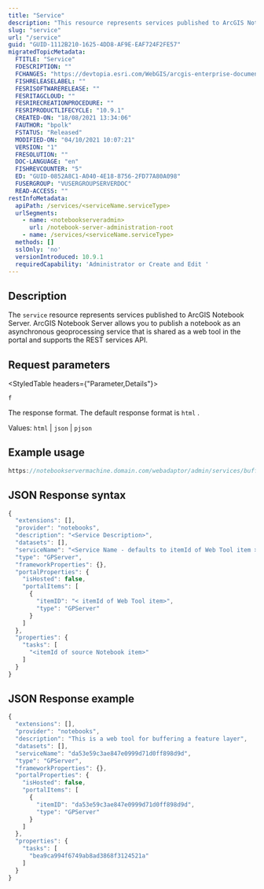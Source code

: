 ```yaml
---
title: "Service"
description: "This resource represents services published to ArcGIS Notebook Server."
slug: "service"
url: "/service"
guid: "GUID-1112B210-1625-4DD8-AF9E-EAF724F2FE57"
migratedTopicMetadata:
  FTITLE: "Service"
  FDESCRIPTION: ""
  FCHANGES: "https://devtopia.esri.com/WebGIS/arcgis-enterprise-documentation/issues/3306"
  FISHRELEASELABEL: ""
  FESRISOFTWARERELEASE: ""
  FESRITAGCLOUD: ""
  FESRIRECREATIONPROCEDURE: ""
  FESRIPRODUCTLIFECYCLE: "10.9.1"
  CREATED-ON: "18/08/2021 13:34:06"
  FAUTHOR: "bpolk"
  FSTATUS: "Released"
  MODIFIED-ON: "04/10/2021 10:07:21"
  VERSION: "1"
  FRESOLUTION: ""
  DOC-LANGUAGE: "en"
  FISHREVCOUNTER: "5"
  ED: "GUID-0852A8C1-A040-4E18-8756-2FD77A80A098"
  FUSERGROUP: "VUSERGROUPSERVERDOC"
  READ-ACCESS: ""
restInfoMetadata:
  apiPath: /services/<serviceName.serviceType>
  urlSegments:
    - name: <notebookserveradmin>
      url: /notebook-server-administration-root
    - name: /services/<serviceName.serviceType>
  methods: []
  sslOnly: 'no'
  versionIntroduced: 10.9.1
  requiredCapability: 'Administrator or Create and Edit '
---
```


## Description

The `service`  resource represents services published to ArcGIS Notebook Server. ArcGIS Notebook Server allows you to publish a notebook as an asynchronous geoprocessing service that is shared as a web tool in the portal and supports the REST services API. 

##  Request parameters 

<StyledTable headers={"Parameter,Details"}>

<StyledTableRow>

<StyledTableCell cellStyle="markdown">

`f` 

</StyledTableCell>

<StyledTableCell cellStyle="markdown">

The response format. The default response format is `html` .

Values: `html`  \| `json`  \| `pjson` 

</StyledTableCell>

</StyledTableRow>

</StyledTable>

## Example usage

```javascript
https://notebookservermachine.domain.com/webadaptor/admin/services/buffer.GPServer?f=json 
```

 

## JSON Response syntax

```javascript
{
  "extensions": [], 
  "provider": "notebooks", 
  "description": "<Service Description>", 
  "datasets": [], 
  "serviceName": "<Service Name - defaults to itemId of Web Tool item >", 
  "type": "GPServer", 
  "frameworkProperties": {}, 
  "portalProperties": { 
    "isHosted": false, 
    "portalItems": [ 
      { 
        "itemID": "< itemId of Web Tool item>", 
        "type": "GPServer" 
      } 
    ] 
  }, 
  "properties": { 
    "tasks": [ 
      "<itemId of source Notebook item>" 
    ] 
  } 
} 
```

 

## JSON Response example

```javascript
{
  "extensions": [], 
  "provider": "notebooks", 
  "description": "This is a web tool for buffering a feature layer", 
  "datasets": [], 
  "serviceName": "da53e59c3ae847e0999d71d0ff898d9d", 
  "type": "GPServer", 
  "frameworkProperties": {}, 
  "portalProperties": { 
    "isHosted": false, 
    "portalItems": [ 
      { 
        "itemID": "da53e59c3ae847e0999d71d0ff898d9d", 
        "type": "GPServer" 
      } 
    ] 
  }, 
  "properties": { 
    "tasks": [ 
      "bea9ca994f6749ab8ad3868f3124521a" 
    ] 
  } 
} 
```

 
